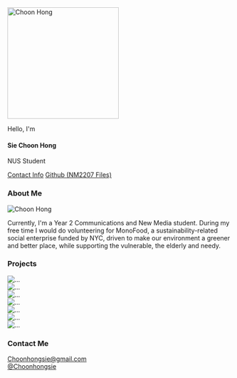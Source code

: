 ```{=html}
<section class="container-lg my-10 mx-10">
    <section id="profile" class="row justify-content-lg-center">
        <section class="col-lg-auto" id="profile-ch">
            <img class="rounded-circle" alt="Choon Hong" src="src/images/Choon Hong.jpg" width="250px" height="250px" />
        </section>
        <section class="profile-text col-lg-auto">
            <p class="profile-text-1">Hello, I'm</p>
            <h1 class="profile-text-2"><span id="surname">Sie</span> Choon Hong</h1>
            <p class="profile-text-3 mb-3">NUS Student</p>
            <a class="btn btn-outline-success my-2 mx-2" href="#contact" role="button" target="_blank">Contact Info</a>
            <a class="btn btn-success" href="https://github.com/choonhongsie/NM2207-Challenges-and-Code-alongs.git"
                role="button" target="_blank"><i class="bi bi-github"></i>Github (NM2207 Files)</a>
        </section>
    </section>

    <section id="about-me" class="row justify-content-center">
        <h1 id="about-me-title" class="my-5">About Me</h1>
        <section id="about-me-image" class="col-sm-auto mb-4">
            <img id="image-2" alt="Choon Hong" src="src/images/CH-2.jpg" />
        </section>
        <section id="about-me-text" class="col-sm-6">
            <p class="mx-5">Currently, I'm a Year 2 Communications and New Media student. During my free time I would do
                volunteering for MonoFood, a sustainability-related social enterprise funded by NYC, driven to make our
                environment a greener and better place, while supporting the vulnerable, the elderly and needy.</p>
        </section>
    </section>

    <section id="projects">
        <h1 id="projects-title" class="my-5">Projects</h1>
        <section id="projects-container" class="row justify-content-center">
            <section class="col-auto projects-section-1">
                <div class="card border-secondary mb-3" style="max-width: 18rem;">
                  <img src="src/images/Project 1.jpg" class="card-img-top" alt="...">
                </div>
                <div class="card border-secondary mb-3" style="max-width: 18rem;">
                  <img src="src/images/Project 3.jpg" class="card-img-top" alt="...">
                </div>
                <div class="card border-secondary mb-3" style="max-width: 18rem;">
                  <img src="src/images/Home.jpg" class="card-img-top" alt="...">
                </div>
                <div class="card border-secondary mb-3" style="max-width: 18rem;">
                  <img src="src/images/Portfolio.jpg" class="card-img-top" alt="...">
                </div>
            </section>
            <section class="col-auto projects-section-1">
                <div class="card border-secondary mb-3" style="max-width: 18rem;">
                  <img src="src/images/Project 2.png" class="card-img-top" alt="...">
                </div>
                <div class="card border-secondary mb-3" style="max-width: 18rem;">
                  <img src="src/images/Project 4.png" class="card-img-top" alt="...">
                </div>
                <div class="card border-secondary mb-3" style="max-width: 18rem;">
                  <img src="src/images/About me.jpg" class="card-img-top" alt="...">
                </div>
            </section>
            
        </section>
    </section>

    <section id="contact">
        <h1 id="contact-me-title" class="my-5">Contact Me</h1>
        <section id="contact-container" class="row justify-content-center">
            <section id="contact-1" class="col-auto">
                <a class="btn btn-outline-success my-2 mx-2" href="mailto:choonhongsie@gmail.com"
                role="button" target="_blank"><i class="bi bi-envelope" style="font-size:1rem;"></i>Choonhongsie@gmail.com</a>
            </section>
            <section id="contact-2" class="col-auto">
                <a class="btn btn-success my-2 mx-2" href="https://www.linkedin.com/in/choonhongsie"
                role="button" target="_blank"><i class="bi bi-linkedin" style="font-size:1rem;"></i>@Choonhongsie</a>
            </section>
        </section>
    </section>
</section>
```
